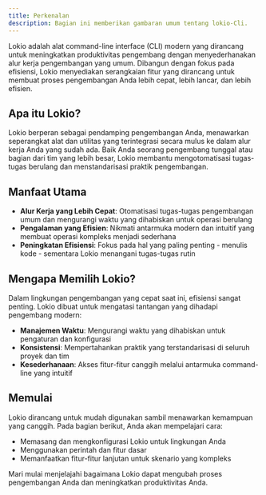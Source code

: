 ```yaml
---
title: Perkenalan
description: Bagian ini memberikan gambaran umum tentang lokio-Cli.
---
```


Lokio adalah alat command-line interface (CLI) modern yang dirancang untuk meningkatkan produktivitas pengembang dengan menyederhanakan alur kerja pengembangan yang umum. Dibangun dengan fokus pada efisiensi, Lokio menyediakan serangkaian fitur yang dirancang untuk membuat proses pengembangan Anda lebih cepat, lebih lancar, dan lebih efisien.

## Apa itu Lokio?

Lokio berperan sebagai pendamping pengembangan Anda, menawarkan seperangkat alat dan utilitas yang terintegrasi secara mulus ke dalam alur kerja Anda yang sudah ada. Baik Anda seorang pengembang tunggal atau bagian dari tim yang lebih besar, Lokio membantu mengotomatisasi tugas-tugas berulang dan menstandarisasi praktik pengembangan.

## Manfaat Utama

- **Alur Kerja yang Lebih Cepat**: Otomatisasi tugas-tugas pengembangan umum dan mengurangi waktu yang dihabiskan untuk operasi berulang
- **Pengalaman yang Efisien**: Nikmati antarmuka modern dan intuitif yang membuat operasi kompleks menjadi sederhana
- **Peningkatan Efisiensi**: Fokus pada hal yang paling penting - menulis kode - sementara Lokio menangani tugas-tugas rutin

## Mengapa Memilih Lokio?

Dalam lingkungan pengembangan yang cepat saat ini, efisiensi sangat penting. Lokio dibuat untuk mengatasi tantangan yang dihadapi pengembang modern:

- **Manajemen Waktu**: Mengurangi waktu yang dihabiskan untuk pengaturan dan konfigurasi
- **Konsistensi**: Mempertahankan praktik yang terstandarisasi di seluruh proyek dan tim
- **Kesederhanaan**: Akses fitur-fitur canggih melalui antarmuka command-line yang intuitif

## Memulai

Lokio dirancang untuk mudah digunakan sambil menawarkan kemampuan yang canggih. Pada bagian berikut, Anda akan mempelajari cara:

- Memasang dan mengkonfigurasi Lokio untuk lingkungan Anda
- Menggunakan perintah dan fitur dasar
- Memanfaatkan fitur-fitur lanjutan untuk skenario yang kompleks

Mari mulai menjelajahi bagaimana Lokio dapat mengubah proses pengembangan Anda dan meningkatkan produktivitas Anda.